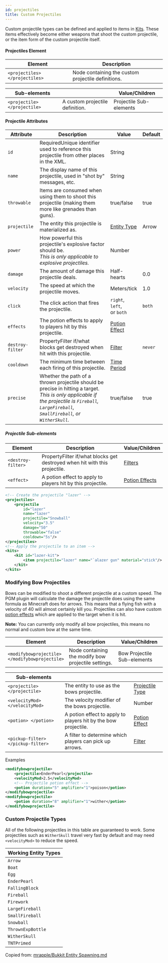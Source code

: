 ```yaml
---
id: projectiles
title: Custom Projectiles
---
```


Custom projectile types can be defined and applied to items in [Kits](/docs/modules/gear/kits).
These items effectively become either weapons that shoot the custom projectile,
or the item form of the custom projectile itself.

#### Projectiles Element

| Element | Description |
|---|---|
| `<projectiles> </projectiles>` | Node containing the custom projectile definitions. |

| Sub-elements || Value/Children |
|---|---|---|
| `<projectile> </projectile>` | A custom projectile definition. | <span className="badge badge--secondary">Projectile Sub-elements</span> |

#### Projectile Attributes

| Attribute | Description | Value | Default |
|---|---|---|---|
| `id` | <span className="badge badge--danger">Required</span>Unique identifier used to reference this projectile from other places in the XML. | <span className="badge badge--primary">String</span> |
| `name` | The display name of this projectile, used in "shot by" messages, etc. | <span className="badge badge--primary">String</span> |
| `throwable` | Items are consumed when using them to shoot this projectile (making them more like grenades than guns). | <span className="badge badge--primary">true/false</span> | true |
| `projectile` | The entity this projectile is materialized as. | [Entity Type](/docs/reference/entities/entity-types) | <span className="badge badge--secondary">Arrow</span> |
| `power` | How powerful this projectile's explosive factor should be.<br />*This is only applicable to explosive projectiles.*  | <span className="badge badge--primary">Number</span> |
| `damage` | The amount of damage this projectile deals. | <span className="badge badge--primary">Half-hearts</span> | 0.0 |
| `velocity` | The speed at which the projectile moves. | <span className="badge badge--primary">Meters/tick</span> | 1.0 |
| `click` | The click action that fires the projectile. | `right`,<br />`left`,<br />or `both` | `both` |
| `effects` | The potion effects to apply to players hit by this projectile. | [Potion Effect](/docs/modules/gear/potions) |
| `destroy-filter` | <span className="badge badge--secondary" title="Can be this attribute or a sub-element.">Property</span>Filter if/what blocks get destroyed when hit with this projectile. | [Filter](/docs/modules/mechanics/filters) | `never` |
| `cooldown` | The minimum time between each firing of this projectile. | [Time Period](/docs/reference/misc/time-periods) |
| `precise` | Whether the path of a thrown projectile should be precise in hitting a target.<br />*This is only applicable if the projectile is `Fireball`, `LargeFireball`, `SmallFireball`, or `WitherSkull`.* | <span className="badge badge--primary">true/false</span> | true |

##### Projectile Sub-elements

| Element | Description | Value/Children |
|---|---|---|
| `<destroy-filter>` | <span className="badge badge--secondary" title="Can be this sub-element or an attribute.">Property</span>Filter if/what blocks get destroyed when hit with this projectile. | [Filters](/docs/modules/mechanics/filters) |
| `<effect>` | A potion effect to apply to players hit by this projectile. | [Potion Effects](/docs/modules/gear/potions) |

```xml
<!-- Create the projectile "lazer" -->
<projectiles>
    <projectile
        id="lazer"
        name="lazer"
        projectile="Snowball"
        velocity="3.5"
        damage="50"
        throwable="false"
        cooldown="5s"/>
</projectiles>
<!-- Apply the projectile to an item -->
<kits>
    <kit id="lazer-kit">
        <item projectile="lazer" name="`alazer gun" material="stick"/>
    </kit>
</kits>
```

### Modifying Bow Projectiles

Bows can be modified to shoot a different projectile at a custom speed.
The PGM plugin will calculate the damage the projectile does using the same formula as Minecraft does for arrows.
This means that a flying fish with a velocity of 40 will almost certainly kill you.
Projectiles can also have custom [potion effects](/docs/modules/gear/potions) which are applied to the target when it is hit.

**Note:** You can currently only modify all bow projectiles, this means no normal and custom bow at the same time.

| Element | Description | Value/Children |
|---|---|---|
| `<modifybowprojectile>`<br />`</modifybowprojectile>` | Node containing the modify bow projectile settings. | <span className="badge badge--secondary">Bow Projectile Sub-elements</span> |

| Sub-elements |||
|---|---|---|
| `<projectile> </projectile>` | The entity to use as the bows projectile. | [Projectile Type](/docs/modules/gear/projectiles#custom-projectile-types) |
| `<velocityMod> </velocityMod>` | The velocity modifier of the bows projectile. | <span className="badge badge--primary">Number</span> |
| `<potion> </potion>` | A potion effect to apply to players hit by the bow projectile. | [Potion Effect](/docs/modules/gear/potions) |
| `<pickup-filter> </pickup-filter>` | A filter to determine which players can pick up arrows. | [Filter](/docs/modules/mechanics/filters) |

Examples

```xml
<modifybowprojectile>
    <projectile>EnderPearl</projectile>
    <velocityMod>2.5</velocityMod>
    <!-- Projectile potion effect -->
    <potion duration="5" amplifier="1">poison</potion>
</modifybowprojectile>
<modifybowprojectile>
    <potion duration="8" amplifier="1">wither</potion>
</modifybowprojectile>
```

### Custom Projectile Types

All of the following projectiles in this table are guaranteed to work.
Some projectiles such as `WitherSkull` travel very fast by default and may need `<velocityMod>` to reduce the speed.

| Working Entity Types |
|---|
| `Arrow` |
| `Boat` |
| `Egg` |
| `EnderPearl` |
| `FallingBlock` |
| `Fireball` |
| `Firework` |
| `LargeFireball` |
| `SmallFireball` |
| `Snowball` |
| `ThrownExpBottle` |
| `WitherSkull` |
| `TNTPrimed` |

Copied from: [mrapple/Bukkit Entity Spawning.md](https://gist.github.com/4617111)
